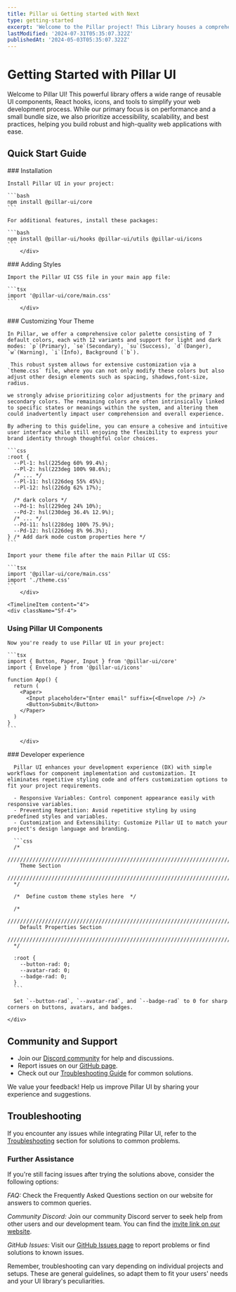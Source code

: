 ```yaml
---
title: Pillar ui Getting started with Next
type: getting-started
excerpt: 'Welcome to the Pillar project! This Library houses a comprehensive collection of reusable UI components, React hooks, Icons, and other tools designed to enhance modern web development. With a focus on accessibility, scalability, and best practices, Pillar streamlines the development process and empowers you to build robust, high-quality web applications.'
lastModified: '2024-07-31T05:35:07.322Z'
publishedAt: '2024-05-03T05:35:07.322Z'
---
```


# Getting Started with Pillar UI

Welcome to Pillar UI! This powerful library offers a wide range of reusable UI components, React hooks, icons, and tools to simplify your web development process. While our primary focus is on performance and a small bundle size, we also prioritize accessibility, scalability, and best practices, helping you build robust and high-quality web applications with ease.

## Quick Start Guide

<Timeline>
  <TimelineItem content="1">
    <div className="Sf-4">
### Installation

    Install Pillar UI in your project:

    ```bash
    npm install @pillar-ui/core
    ```

    For additional features, install these packages:

    ```bash
    npm install @pillar-ui/hooks @pillar-ui/utils @pillar-ui/icons
    ```
        </div>

  </TimelineItem>
   <TimelineItem content='2'>
    <div className="Sf-4">
### Adding Styles

    Import the Pillar UI CSS file in your main app file:

    ```tsx
    import '@pillar-ui/core/main.css'
    ```
        </div>

  </TimelineItem>
     <TimelineItem content='3'>
    <div className="Sf-4">
### Customizing Your Theme

    In Pillar, we offer a comprehensive color palette consisting of 7 default colors, each with 12 variants and support for light and dark modes: `p`(Primary), `se`(Secondary), `su`(Success), `d`(Danger), `w`(Warning), `i`(Info), Background (`b`).

     This robust system allows for extensive customization via a `theme.css` file, where you can not only modify these colors but also adjust other design elements such as spacing, shadows,font-size, radius.

    we strongly advise prioritizing color adjustments for the primary and secondary colors. The remaining colors are often intrinsically linked to specific states or meanings within the system, and altering them could inadvertently impact user comprehension and overall experience.

    By adhering to this guideline, you can ensure a cohesive and intuitive user interface while still enjoying the flexibility to express your brand identity through thoughtful color choices.

    ```css
    :root {
      --Pl-1: hsl(225deg 60% 99.4%);
      --Pl-2: hsl(223deg 100% 98.6%);
      /* ... */
      --Pl-11: hsl(226deg 55% 45%);
      --Pl-12: hsl(226dg 62% 17%);

      /* dark colors */
      --Pd-1: hsl(229deg 24% 10%);
      --Pd-2: hsl(230deg 36.4% 12.9%);
      /* ... */
      --Pd-11: hsl(228deg 100% 75.9%);
      --Pd-12: hsl(226deg 8% 96.3%);
    } /* Add dark mode custom properties here */
    ```

    Import your theme file after the main Pillar UI CSS:

    ```tsx
    import '@pillar-ui/core/main.css'
    import './theme.css'
    ```
        </div>

  </TimelineItem>

    <TimelineItem content="4">
    <div className="Sf-4">

### Using Pillar UI Components

    Now you're ready to use Pillar UI in your project:

    ```tsx
    import { Button, Paper, Input } from '@pillar-ui/core'
    import { Envelope } from '@pillar-ui/icons'

    function App() {
      return (
        <Paper>
          <Input placeholder="Enter email" suffix={<Envelope />} />
          <Button>Submit</Button>
        </Paper>
      )
    }
    ```

        </div>

  </TimelineItem>
      <TimelineItem content="5">
    <div className="Sf-4">
### Developer experience

      Pillar UI enhances your development experience (DX) with simple workflows for component implementation and customization. It eliminates repetitive styling code and offers customization options to fit your project requirements.

      - Responsive Variables: Control component appearance easily with responsive variables.
      - Preventing Repetition: Avoid repetitive styling by using predefined styles and variables.
      - Customization and Extensibility: Customize Pillar UI to match your project's design language and branding.

      ```css
      /*
      //////////////////////////////////////////////////////////////////////////////////////////////////
        Theme Section
      //////////////////////////////////////////////////////////////////////////////////////////////////
      */

      /*  Define custom theme styles here  */

      /*
      //////////////////////////////////////////////////////////////////////////////////////////////////
        Default Properties Section
      //////////////////////////////////////////////////////////////////////////////////////////////////
      */

      :root {
        --button-rad: 0;
        --avatar-rad: 0;
        --badge-rad: 0;
      }
      ```

      Set `--button-rad`, `--avatar-rad`, and `--badge-rad` to 0 for sharp corners on buttons, avatars, and badges.

    </div>

  </TimelineItem>
</Timeline>

## Community and Support

- Join our [Discord community](https://discord.gg/GvB865nE) for help and discussions.
- Report issues on our [GitHub page](https://github.com/HamzaAmar/pillar-ui/issues).
- Check out our [Troubleshooting Guide](http://localhost:3001/docs/troubleshooting) for common solutions.

We value your feedback! Help us improve Pillar UI by sharing your experience and suggestions.

## Troubleshooting

If you encounter any issues while integrating Pillar UI, refer to the [Troubleshooting](http://localhost:3001/docs/troubleshooting) section for solutions to common problems.

### Further Assistance

If you're still facing issues after trying the solutions above, consider the following options:

_FAQ:_ Check the Frequently Asked Questions section on our website for answers to common queries.

_Community Discord:_ Join our community Discord server to seek help from other users and our development team. You can find the [invite link on our website](https://discord.gg/GvB865nE).

_GitHub Issues:_ Visit our [GitHub Issues page](https://github.com/HamzaAmar/pillar-ui/issues) to report problems or find solutions to known issues.

Remember, troubleshooting can vary depending on individual projects and setups. These are general guidelines, so adapt them to fit your users' needs and your UI library's peculiarities.

